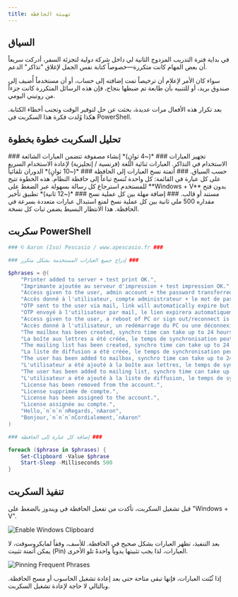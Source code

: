 ```yaml
---
title: تهيئة الحافظة
---
```


## السياق

في بداية فترة التدريب المزدوج الثانية لي داخل شركة دولية لتجزئة السفر، أدركت سريعاً أن بعض المهام كانت متكررة—خصوصاً كتابة نفس الجمل لإغلاق "تذاكر" الدعم.

سواء كان الأمر لإعلام أن ترخيصاً تمت إضافته إلى حساب، أو أن مستخدماً أُضيف إلى صندوق بريد، أو للتنبيه بأن طابعة تم ضبطها بنجاح، فإن هذه الرسائل المتكررة كانت جزءاً من روتيني اليومي.

بعد تكرار هذه الأفعال مرات عديدة، بحثت عن حل لتوفير الوقت وتجنب أخطاء الكتابة. هكذا وُلدت فكرة هذا السكربت في PowerShell.

## تحليل السكربت خطوة بخطوة

<DynamicCallout>
<Steps>

<Step>
### تجهيز العبارات ###
*(~4 ثوانٍ)* إنشاء مصفوفة تتضمن العبارات الشائعة الاستخدام في التذاكر. العبارات ثنائية اللغة (فرنسية / إنجليزية) لإعادة الاستخدام السريع حسب السياق.
</Step>

<Step>
### أتمتة نسخ العبارات إلى الحافظة ###
*(~10 ثوانٍ)* الدوران تلقائياً على كل عبارة في القائمة: كل واحدة تُنسخ تباعاً إلى حافظة النظام. هذه الخطوة تتيح للمستخدم استرجاع كل رسالة بسهولة عبر الضغط على **Windows + V** بدون فتح مستند أو قالب.
</Step>

<Step>
### إضافة مهلة بين كل عملية نسخ ###
*(~12 ثانية)* تطبيق تأخير مقداره 500 ملي ثانية بين كل عملية نسخ لمنع استبدال عبارات متعددة بسرعة في الحافظة. هذا الانتظار البسيط يضمن ثبات كل نسخة.
</Step>

</Steps>
</DynamicCallout>

## سكربت PowerShell

```ps1 title="set-clipboard.ps1"
### © Aaron (Iso) Pescasio / www.apescasio.fr ###

### إدراج جميع العبارات المستخدمة بشكل متكرر ###

$phrases = @(
    "Printer added to server + test print OK.",
    "Imprimante ajoutée au serveur d'impression + test impression OK.",
    "Access given to the user, admin account + the password transferred to the user via mail. I remain available for any information.",
    "Accès donné à l'utilisateur, compte administrateur + le mot de passe transféré à l'utilisateur par mail. Je reste disponible pour toute information.",
    "OTP sent to the user via mail, link will automatically expire but not the password itself, please note it.",
    "OTP envoyé à l'utilisateur par mail, le lien expirera automatiquement mais pas le mot de passe lui-même, veuillez svp le noter.",
    "Access given to the user, a reboot of PC or sign out/reconnect is needed to refresh the rights.",
    "Accès donné à l'utilisateur, un redémarrage du PC ou une déconnexion/reconnexion est nécessaire pour actualiser les droits.",
    "The mailbox has been created, synchro time can take up to 24 hours max.",
    "La boîte aux lettres a été créée, le temps de synchronisation peut prendre jusqu'à 24 heures maximum.",
    "The mailing list has been created, synchro time can take up to 24 hours max.",
    "La liste de diffusion a été créée, le temps de synchronisation peut prendre jusqu'à 24 heures maximum.",
    "The user has been added to mailbox, synchro time can take up to 24 hours max.",
    "L'utilisateur a été ajouté à la boîte aux lettres, le temps de synchronisation peut prendre jusqu'à 24 heures maximum.",
    "The user has been added to mailing list, synchro time can take up to 24 hours max.",
    "L'utilisateur a été ajouté à la liste de diffusion, le temps de synchronisation peut prendre jusqu'à 24 heures maximum.",
    "License has been removed from the account.",
    "License supprimée de compte.",
    "License has been assigned to the account.",
    "License assignée au compte.",
    "Hello,`n`n`n`nRegards,`nAaron",
    "Bonjour,`n`n`n`nCordialement,`nAaron"
)

### إضافة كل عبارة إلى الحافظة ###

foreach ($phrase in $phrases) {
    Set-Clipboard -Value $phrase
    Start-Sleep -Milliseconds 500
}
```

## تنفيذ السكربت

قبل تشغيل السكربت، تأكدت من تفعيل الحافظة في ويندوز بالضغط على "Windows + V".

![Enable Windows Clipboard](/images/powershell/clipboard-enable.png)

بعد التنفيذ، تظهر العبارات بشكل صحيح في الحافظة. للأسف، وفقاً لمايكروسوفت، لا يمكن أتمتة تثبيت (Pin) العبارات، لذا يجب تثبيتها يدوياً واحدةً تلو الأخرى.

![Pinning Frequent Phrases](/images/powershell/clipboard-phrases.png)

إذا ثُبّتت العبارات، فإنها تبقى متاحة حتى بعد إعادة تشغيل الحاسوب أو مسح الحافظة. وبالتالي لا حاجة لإعادة تشغيل السكربت.
